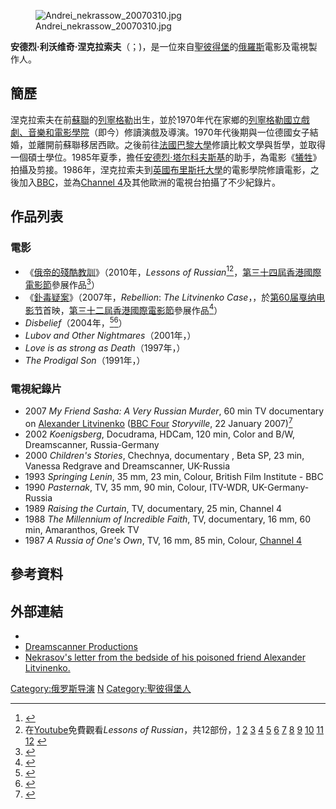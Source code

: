 [[Image:Andrei_nekrassow_20070310.jpg|thumb]]

'''安德烈·利沃维奇·涅克拉索夫'''（{{lang|ru|'''Андре́й Льво́вич Некра́сов'''}}；{{bd|1958年||||catIdx=N}})，是一位來自[[聖彼得堡|聖彼得堡]]的[[俄羅斯|俄羅斯]]電影及電視製作人。

== 簡歷 ==
涅克拉索夫在前[[蘇聯|蘇聯]]的[[列寧格勒|列寧格勒]]出生，並於1970年代在家鄉的[[列寧格勒國立戲劇、音樂和電影學院|列寧格勒國立戲劇、音樂和電影學院]]（即今{{le|聖彼得堡國立戲劇及電影藝術學院|Russian State Institute of Performing Arts}}）修讀演戲及導演。1970年代後期與一位德國女子結婚，並離開前蘇聯移居西歐。之後前往[[法國|法國]][[巴黎大學|巴黎大學]]修讀比較文學與哲學，並取得一個碩士學位。1985年夏季，擔任[[安德烈·塔尔科夫斯基|安德烈·塔尔科夫斯基]]的助手，為電影《[[犧牲_(電影)|犧牲]]》拍攝及剪接。1986年，涅克拉索夫到[[英國|英國]][[布里斯托大學|布里斯托大學]]的電影學院修讀電影，之後加入[[BBC|BBC]]，並為[[英國第四台|Channel 4]]及其他歐洲的電視台拍攝了不少紀錄片。

== 作品列表 ==
=== 電影 ===
* 《[[俄帝的殘酷教訓|俄帝的殘酷教訓]]》（2010年，''Lessons of Russian''<ref>{{imdb title|1560170|Russian Lessons}}</ref><ref>在[[Youtube|Youtube]]免費觀看''Lessons of Russian''，共12部份，[http://www.youtube.com/watch?v=s7eONgMTizM] {{Wayback|url=http://www.youtube.com/watch?v=s7eONgMTizM |date=20160922074439 }}[http://www.youtube.com/watch?v=nHpH35YSuEE&feature=related] {{Wayback|url=http://www.youtube.com/watch?v=nHpH35YSuEE&feature=related |date=20160318145242 }}[http://www.youtube.com/watch?v=iODSDDmq0AQ&feature=related] {{Wayback|url=http://www.youtube.com/watch?v=iODSDDmq0AQ&feature=related |date=20170204165459 }}[http://www.youtube.com/watch?v=bYC7vBBziaE&feature=related] {{Wayback|url=http://www.youtube.com/watch?v=bYC7vBBziaE&feature=related |date=20170204171339 }}[http://www.youtube.com/watch?v=NxTIUpfzd24&feature=related] {{Wayback|url=http://www.youtube.com/watch?v=NxTIUpfzd24&feature=related |date=20161007011400 }}[http://www.youtube.com/watch?v=UQI74PAIX2M&feature=related] {{Wayback|url=http://www.youtube.com/watch?v=UQI74PAIX2M&feature=related |date=20160921150127 }}[http://www.youtube.com/watch?v=-rjUX33BIDQ&feature=related] {{Wayback|url=http://www.youtube.com/watch?v=-rjUX33BIDQ&feature=related |date=20160424000101 }}[http://www.youtube.com/watch?v=DP6jedtVEhs&feature=related] {{Wayback|url=http://www.youtube.com/watch?v=DP6jedtVEhs&feature=related |date=20160408192752 }}[http://www.youtube.com/watch?v=EWxWO3tzU1M&feature=related] {{Wayback|url=http://www.youtube.com/watch?v=EWxWO3tzU1M&feature=related |date=20160922140307 }}[http://www.youtube.com/watch?v=MvDrauB4dOo&feature=related] {{Wayback|url=http://www.youtube.com/watch?v=MvDrauB4dOo&feature=related |date=20160408035755 }}[http://www.youtube.com/watch?v=BSH9xCVb-bo&feature=related] {{Wayback|url=http://www.youtube.com/watch?v=BSH9xCVb-bo&feature=related |date=20160410122753 }}[http://www.youtube.com/watch?v=blYqM3pvvDA&feature=related] {{Wayback|url=http://www.youtube.com/watch?v=blYqM3pvvDA&feature=related |date=20170204170606 }}</ref>，[[第三十四屆香港國際電影節|第三十四屆香港國際電影節]]參展作品<ref>{{cite web |url=http://34.hkiff.org.hk/chi/film/detail/34172.html |title=存档副本 |accessdate=2010-04-02 |deadurl=yes |archiveurl=https://web.archive.org/web/20120121043003/http://34.hkiff.org.hk/chi/film/detail/34172.html |archivedate=2012-01-21 }}</ref>）
* 《[[釙毒疑案|釙毒疑案]]》（2007年，''Rebellion'': ''The Litvinenko Case''，{{lang|ru|«Бунт: случай Литвиненко»}}，於[[第60届戛纳电影节|第60届戛纳电影节]]首映，[[第三十二屆香港國際電影節|第三十二屆香港國際電影節]]參展作品<ref>{{Cite web |url=http://32.hkiff.org.hk/chi/programme/show_detail.php?fi_id=583&se_id=25 |title=存档副本 |access-date=2010-04-02 |archive-date=2016-03-04 |archive-url=https://web.archive.org/web/20160304194349/http://32.hkiff.org.hk/chi/programme/show_detail.php?fi_id=583&se_id=25 |dead-url=yes }}</ref>）
* ''Disbelief''（2004年，{{lang|ru|«Недоверие»}}<ref>{{cite web |url=http://www.disbelief-film.com/ |title=Disbelief (official website) |deadurl=yes |archiveurl=https://web.archive.org/web/20060718161437/http://www.disbelief-film.com/ |archivedate=2006-07-18 |access-date=2010-04-02 }}</ref><ref>{{cite web | url=http://video.google.com/videoplay?docid=7658755847655738553&q=disbelief | title=在Google Video上免費觀看''Disbelief'' | access-date=2010-04-02 | archive-date=2012-03-24 | archive-url=https://web.archive.org/web/20120324053009/http://video.google.com/videoplay?docid=7658755847655738553&q=disbelief | dead-url=no }}</ref>）
* ''Lubov and Other Nightmares''（2001年，{{lang|ru|«Любовь и другие кошмары»}}）
* ''Love is as strong as Death''（1997年，{{lang|ru|«Сильна как смерть любовь»}}）
* ''The Prodigal Son''（1991年，{{lang|ru|«Блудный сын»}}）

=== 電視紀錄片 ===
* 2007 ''My Friend Sasha: A Very Russian Murder'', 60 min TV documentary on [[Alexander_Litvinenko|Alexander Litvinenko]] ([[BBC_Four|BBC Four]] ''Storyville'', 22 January 2007)<ref>{{cite web |url=http://www.bbc.co.uk/bbcfour/documentaries/storyville/sasha.shtml/ |title=''Storyville'' series editor on the film |accessdate=2007-07-29 |archive-date=2009-04-12 |archive-url=https://web.archive.org/web/20090412061637/http://www.bbc.co.uk/bbcfour/documentaries/storyville/sasha.shtml |dead-url=no }}</ref>
* 2002 ''Koenigsberg'', Docudrama, HDCam, 120 min, Color and B/W, Dreamscanner, Russia-Germany
* 2000 ''Children's Stories'', Chechnya, documentary , Beta SP, 23 min, Vanessa Redgrave and Dreamscanner, UK-Russia
* 1993 ''Springing Lenin'', 35 mm, 23 min, Colour, British Film Institute - BBC
* 1990 ''Pasternak'', TV, 35 mm, 90 min, Colour, ITV-WDR, UK-Germany-Russia
* 1989 ''Raising the Curtain'', TV, documentary, 25 min, Channel 4
* 1988 ''The Millennium of Incredible Faith'', TV, documentary, 16 mm, 60 min, Amaranthos, Greek TV
* 1987 ''A Russia of One's Own'', TV, 16 mm, 85 min, Colour, [[Channel_4|Channel 4]]

== 參考資料 ==
{{reflist}}

== 外部連結 ==
*{{imdb name|0624963}}
*[https://web.archive.org/web/20060804064228/http://dreamscanner.com/ Dreamscanner Productions]
*[https://web.archive.org/web/20110522030208/http://www.hs.fi/english/article/A+friend+writes+from+the+deathbed+of+Alexander+Litvinenko++/1135223214074 Nekrasov's letter from the bedside of his poisoned friend Alexander Litvinenko.]


{{Authority control}}
{{DEFAULTSORT:Некрасов, Андрей Львович}}
[[Category:俄罗斯导演|Category:俄罗斯导演]]
[[Category:巴黎大學校友|N]]
[[Category:聖彼得堡人|Category:聖彼得堡人]]